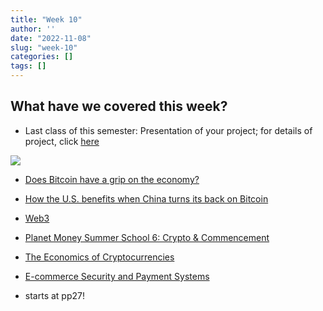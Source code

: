 ```yaml
---
title: "Week 10"
author: ''
date: "2022-11-08"
slug: "week-10"
categories: []
tags: []
---
```

## What have we covered this week?

- Last class of this semester: Presentation of your project; for details of project, click [here](https://internetcommerce.netlify.app/2022/10/24/week-8/)

![](/image/bitcoin.png)


- [Does Bitcoin have a grip on the economy?](https://www.npr.org/2022/06/23/1107194450/does-bitcoin-have-a-grip-on-the-economy)


- [How the U.S. benefits when China turns its back on Bitcoin](https://www.npr.org/2022/02/24/1081252187/bitcoin-cryptocurrency-china-us)


- [Web3](https://www.npr.org/2021/11/21/1056988346/web3-internet-jargon-or-future-vision)



- [Planet Money Summer School 6: Crypto & Commencement](https://www.npr.org/2021/08/27/1031717918/planet-money-summer-school-6-crypto-commencement)


- [The Economics of Cryptocurrencies](/pdf/crypto.pdf)

- [E-commerce Security and Payment Systems](/pdf/laudon-traver_ec16_ppt_ch05_accessible.pdf)
 - starts at pp27!

<!-- ## Video Link -->

<!-- Video recording of lecture is available at [here](https://ksu.zoom.us/rec/play/7aVKdKLOI9lN-4dxXNqqEAAVpmjN7zaQsmTuNv4frU5XykBzUZ1hfCWs_H0lkNSRfKRa2-PhXUfu0iVG.h5VCZpbaNYF6KMZb?continueMode=true&_x_zm_rtaid=LvVK3L0mQZuepwAR6LmOlQ.1667882692695.5a3b498edd91c90e8ca4a105e56af581&_x_zm_rhtaid=461) -->